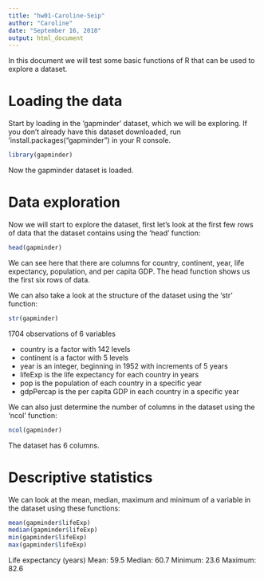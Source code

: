 ```yaml
---
title: "hw01-Caroline-Seip"
author: "Caroline"
date: "September 16, 2018"
output: html_document
---
```


In this document we will test some basic functions of R that can be used to explore a dataset.

# Loading the data

Start by loading in the 'gapminder' dataset, which we will be exploring. If you don't already have this dataset downloaded, run 'install.packages("gapminder") in your R console.
```r
library(gapminder)
```
Now the gapminder dataset is loaded.

# Data exploration

Now we will start to explore the dataset, first let's look at the first few rows of data that the dataset contains using the 'head' function:
```r
head(gapminder)
```
We can see here that there are columns for country, continent, year, life expectancy, population, and per capita GDP. The head function shows us the first six rows of data. 

We can also take a look at the structure of the dataset using the 'str' function:

```r
str(gapminder)
```
1704 observations of 6 variables

- country is a factor with 142 levels
- continent is a factor with 5 levels
- year is an integer, beginning in 1952 with increments of 5 years
- lifeExp is the life expectancy for each country in years
- pop is the population of each country in a specific year
- gdpPercap is the per capita GDP in each country in a specific year

We can also just determine the number of columns in the dataset using the 'ncol' function:

```r
ncol(gapminder)
```
The dataset has 6 columns.

# Descriptive statistics

We can look at the mean, median, maximum and minimum of a variable in the dataset using these functions:
```r
mean(gapminder$lifeExp)
median(gapminder$lifeExp)
min(gapminder$lifeExp)
max(gapminder$lifeExp)
```
Life expectancy (years)
  Mean: 59.5
  Median: 60.7
  Minimum: 23.6
  Maximum: 82.6




